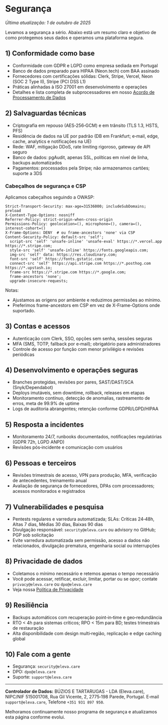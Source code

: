 # Segurança

_Última atualização: 1 de outubro de 2025_

Levamos a segurança a sério. Abaixo está um resumo claro e objetivo de como protegemos seus dados e operamos uma plataforma segura.

## 1) Conformidade como base

- Conformidade com GDPR e LGPD como empresa sediada em Portugal
- Banco de dados preparado para HIPAA (Neon.tech) com BAA assinado
- Fornecedores com certificações sólidas: Clerk, Stripe, Vercel, Neon (SOC 2 Type II), Stripe (PCI DSS L1)
- Práticas alinhadas à ISO 27001 em desenvolvimento e operações
- Detalhes e lista completa de subprocessadores em nosso [Acordo de Processamento de Dados](/pt-BR/legal/dpa)

## 2) Salvaguardas técnicas

- Criptografia em repouso (AES‑256‑GCM) e em trânsito (TLS 1.3, HSTS, PFS)
- Residência de dados na UE por padrão (DB em Frankfurt; e‑mail, edge, cache, analytics e notificações na UE)
- Rede: WAF, mitigação DDoS, rate limiting rigoroso, gateway de API seguro
- Banco de dados: pgAudit, apenas SSL, políticas em nível de linha, backups automatizados
- Pagamentos: processados pela Stripe; não armazenamos cartões; suporte a 3DS

### Cabeçalhos de segurança e CSP

Aplicamos cabeçalhos seguindo a OWASP:

```
Strict-Transport-Security: max-age=31536000; includeSubDomains; preload
X-Content-Type-Options: nosniff
Referrer-Policy: strict-origin-when-cross-origin
Permissions-Policy: geolocation=(), microphone=(), camera=(), interest-cohort=()
X-Frame-Options: DENY  # ou frame-ancestors 'none' via CSP
Content-Security-Policy: default-src 'self';
  script-src 'self' 'unsafe-inline' 'unsafe-eval' https://*.vercel.app https://*.stripe.com;
  style-src 'self' 'unsafe-inline' https://fonts.googleapis.com;
  img-src 'self' data: https://res.cloudinary.com;
  font-src 'self' https://fonts.gstatic.com;
  connect-src 'self' https://api.stripe.com https://*.posthog.com https://*.upstash.io;
  frame-src https://*.stripe.com https://*.google.com;
  frame-ancestors 'none';
  upgrade-insecure-requests;
```

Notas:

- Ajustamos as origens por ambiente e reduzimos permissões ao mínimo.
- Preferimos frame-ancestors em CSP em vez de X-Frame-Options onde suportado.

## 3) Contas e acessos

- Autenticação com Clerk, SSO, opções sem senha, sessões seguras
- MFA (SMS, TOTP, fallback por e‑mail); obrigatório para administradores
- Controle de acesso por função com menor privilégio e revisões periódicas

## 4) Desenvolvimento e operações seguras

- Branches protegidas, revisões por pares, SAST/DAST/SCA (Snyk/Dependabot)
- Deploys imutáveis, sem downtime, rollback, releases em etapas
- Monitoramento contínuo, detecção de anomalias, rastreamento de erros, meta de 99.9% de uptime
- Logs de auditoria abrangentes; retenção conforme GDPR/LGPD/HIPAA

## 5) Resposta a incidentes

- Monitoramento 24/7, runbooks documentados, notificações regulatórias (GDPR 72h, LGPD ANPD)
- Revisões pós‑incidente e comunicação com usuários

## 6) Pessoas e terceiros

- Revisões trimestrais de acesso, VPN para produção, MFA, verificação de antecedentes, treinamento anual
- Avaliação de segurança de fornecedores, DPAs com processadores; acessos monitorados e registrados

## 7) Vulnerabilidades e pesquisa

- Pentests regulares e varredura automatizada; SLAs: Críticas 24‑48h, Altas 7 dias, Médias 30 dias, Baixas 90 dias
- Divulgação responsável: `security@eleva.care` ou advisory no GitHub; PGP sob solicitação
- Evite varredura automatizada sem permissão, acesso a dados não relacionados, divulgação prematura, engenharia social ou interrupções

## 8) Privacidade de dados

- Coletamos o mínimo necessário e retemos apenas o tempo necessário
- Você pode acessar, retificar, excluir, limitar, portar ou se opor; contate `privacy@eleva.care` ou `dpo@eleva.care`
- Veja nossa [Política de Privacidade](/pt-BR/legal/privacy)

## 9) Resiliência

- Backups automáticos com recuperação point‑in‑time e geo‑redundância
- RTO < 4h para sistemas críticos; RPO < 15m para BD; testes trimestrais de restauração
- Alta disponibilidade com design multi‑região, replicação e edge caching global

## 10) Fale com a gente

- Segurança: `security@eleva.care`
- DPO: `dpo@eleva.care`
- Suporte: `support@eleva.care`

---

**Controlador de Dados:** BÚZIOS E TARTARUGAS - LDA (Eleva.care), NIPC/NIF 515001708, Rua Gil Vicente, 2, 2775‑198 Parede, Portugal. E‑mail `support@eleva.care`, Telefone `+351 931 897 950`.

Melhoramos continuamente nosso programa de segurança e atualizamos esta página conforme evolui.
